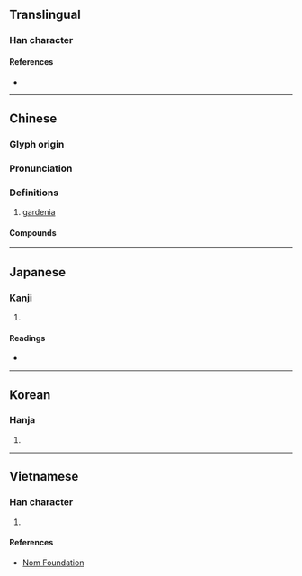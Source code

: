 {{also|栀}}
{{character info/new}}
==Translingual==

===Han character===
{{Han char|rn=75|rad=木|as=07|sn=11|four=42917|canj=DHMU|ids=⿰木巵}}

====References====
* {{Han ref|kx=0529.010|dkj=14846|dj=0917.160|hdz=21216.060|uh=6894|ud=26772|bh=B1F7|bd=45559}}

----

==Chinese==
{{zh-forms|s=栀}}

===Glyph origin===
{{Han etym}}

===Pronunciation===
{{zh-pron
|m=zhī
|c=zi1
|mn=ki
|mc=y
|oc=y
|ma=
|cat=n
}}

===Definitions===
{{zh-hanzi}}

# [[gardenia]]

====Compounds====
{{zh-der|梔子花|梔子|緬梔}}

----

==Japanese==

===Kanji===
{{ja-kanji|grade=|rs=木07}}

# {{defn|lang=ja|sort=木07}}

====Readings====
* {{ja-readings|on=[[し]] (shi)|kun=[[くちなし]] (kuchinashi)}}

----

==Korean==

===Hanja===
{{ko-hanja|hangeul=치|eumhun=|rv=chi|mr=ch'i|y=chi}}

# {{defn|lang=ko|sort=木07}}

----

==Vietnamese==

===Han character===
{{vi-readings|rs=木07|hanviet=chi}}

# {{defn|lang=vi|sort=木07}}

====References====
* [http://nomfoundation.org/common/nom_details.php?codepoint=6894 Nom Foundation]